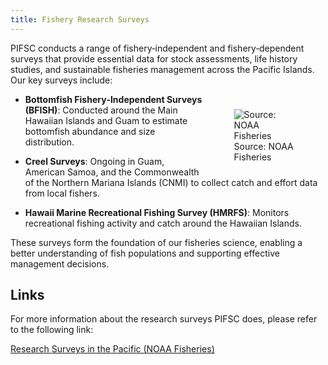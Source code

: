 ```yaml
---
title: Fishery Research Surveys
---
```


PIFSC conducts a range of fishery‑independent and fishery‑dependent surveys that provide essential data for stock assessments, life history studies, and sustainable fisheries management across the Pacific Islands. Our key surveys include:

::: {style="float:right;width:35%;margin:10px;"}
![Source: NOAA Fisheries](../assets/img/survey/bfish-survey.jpg)
:::

-   **Bottomfish Fishery‑Independent Surveys (BFISH)**: Conducted around the Main Hawaiian Islands and Guam to estimate bottomfish abundance and size distribution.

-   **Creel Surveys**: Ongoing in Guam, American Samoa, and the Commonwealth of the Northern Mariana Islands (CNMI) to collect catch and effort data from local fishers.

-   **Hawaii Marine Recreational Fishing Survey (HMRFS)**: Monitors recreational fishing activity and catch around the Hawaiian Islands.

These surveys form the foundation of our fisheries science, enabling a better understanding of fish populations and supporting effective management decisions.

## Links

For more information about the research surveys PIFSC does, please refer to the following link:

[Research Surveys in the Pacific (NOAA Fisheries)](https://www.fisheries.noaa.gov/research-surveys-pacific)
